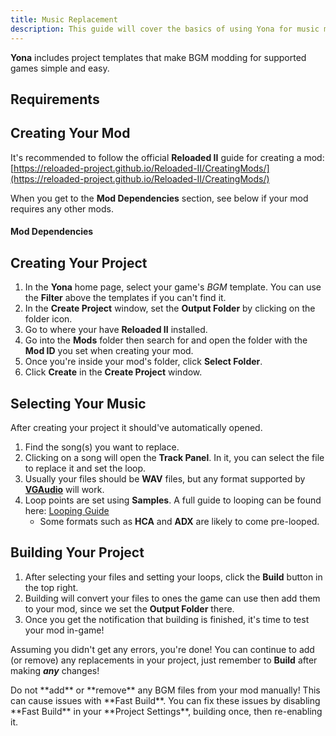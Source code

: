 ```yaml
---
title: Music Replacement
description: This guide will cover the basics of using Yona for music modding in supported games.
---
```



**Yona** includes project templates that make BGM modding for supported games simple and easy.

## Requirements

<GameModSetup />

## Creating Your Mod

It's recommended to follow the official **Reloaded II** guide for
creating a mod: [https://reloaded-project.github.io/Reloaded-II/CreatingMods/](https://reloaded-project.github.io/Reloaded-II/CreatingMods/)

When you get to the **Mod Dependencies** section, see below if your mod requires any other mods.

#### Mod Dependencies

<GameModDependencies />

## Creating Your Project

1. In the **Yona** home page, select your game's _BGM_ template. You can use the **Filter** above the templates if you can't find it.
2. In the **Create Project** window, set the **Output Folder** by clicking on the folder icon.
3. Go to where your have **Reloaded II** installed.
4. Go into the **Mods** folder then search for and open the folder with the **Mod ID** you set when creating your mod.
5. Once you're inside your mod's folder, click **Select Folder**.
6. Click **Create** in the **Create Project** window.

## Selecting Your Music

After creating your project it should've automatically opened.

1. Find the song(s) you want to replace.
2. Clicking on a song will open the **Track Panel**. In it, you can select the file to replace it and set the loop.
3. Usually your files should be **WAV** files, but any format supported by [**VGAudio**](https://github.com/Thealexbarney/VGAudio?tab=readme-ov-file#supported-audio-formats-and-containers)
   will work.
4. Loop points are set using **Samples**. A full guide to looping can be found here: [Looping Guide](https://animatedswine37.github.io/persona-modding-docs/audio/audio-formatting.html)
   - Some formats such as **HCA** and **ADX** are likely to come pre-looped.

## Building Your Project

1. After selecting your files and setting your loops, click the **Build** button in the top right.
2. Building will convert your files to ones the game can use then add them to your mod, since we set the **Output Folder** there.
3. Once you get the notification that building is finished, it's time to test your mod in-game!

Assuming you didn't get any errors, you're done! You can continue to add (or remove) any replacements in your project,
just remember to **Build** after making **_any_** changes!

<Aside type="caution" title="Fast Build">
  Do not **add** or **remove** any BGM files from your mod manually! This can
  cause issues with **Fast Build**. You can fix these issues by disabling **Fast
  Build** in your **Project Settings**, building once, then re-enabling it.
</Aside>
